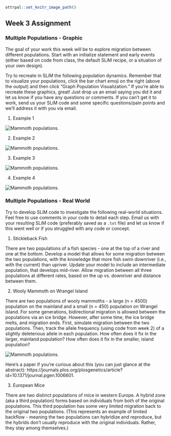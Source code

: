 ```r
ottrpal::set_knitr_image_path()
``` 

## Week 3 Assignment

### Multiple Populations - Graphic 

The goal of your work this week will be to explore migration between different populations. Start with an initialize statement and early events (either based on code from class, the default SLiM recipe, or a situation of your own design). 

Try to recreate in SLiM the following population dynamics. Remember that to visualize your populations, click the bar chart emoji on the right (above the output) and then click "Graph Population Visualization." If you're able to recreate these graphics, great! Just drop us an email saying you did it and let us know if you have any questions or comments. If you can't get it to work, send us your SLiM code and some specific questions/pain points and we'll address it with you via email.

1. Example 1 

<img src="img/week3/example1.png." title="Mammoth populations" alt="Mammoth populations." style="display: block; margin: auto;" />

2. Example 2

<img src="img/week3/example2.png." title="Mammoth populations" alt="Mammoth populations." style="display: block; margin: auto;" />

3. Example 3

<img src="img/week3/example3.png." title="Mammoth populations" alt="Mammoth populations." style="display: block; margin: auto;" />

4. Example 4 

<img src="img/week3/example4.png." title="Mammoth populations" alt="Mammoth populations." style="display: block; margin: auto;" />

### Multiple Populations - Real World 

Try to develop SLiM code to investigate the following real-world situations. Feel free to use comments in your code to detail each step. Email us with your resulting SLiM code (preferably saved as a `.txt` file) and let us know if this went well or if you struggled with any code or concept. 

1. Stickleback Fish

There are two populations of a fish species - one at the top of a river and one at the bottom. Develop a model that allows for some migration between the two populations, with the knowledge that more fish swim downriver (i.e., with the current) than upriver. Update your model to include an intermediate population, that develops mid-river. Allow migration between all three populations at different rates, based on the up vs. downriver and distance between them. 

2. Wooly Mammoth on Wrangel Island 

There are two populations of wooly mammoths - a large (n = 4500) population on the mainland and a small (n = 450) population on Wrangel Island. For some generations, bidirectional migration is allowed between the populations via an ice bridge. However, after some time, the ice bridge melts, and migration ends. First, simulate migration between the two populations. Then, track the allele frequency (using code from week 2) of a slightly deleterious allele in each population. How often does it fix in the larger, mainland population? How often does it fix in the smaller, island population? 

<img src="img/mammoth_wrangel.png." title="Mammoth populations" alt="Mammoth populations." style="display: block; margin: auto;" />

Here's a paper if you're curious about this (you can just glance at the abstract): https://journals.plos.org/plosgenetics/article?id=10.1371/journal.pgen.1006601. 

3. European Mice 

There are two distinct populations of mice in western Europe. A hybrid zone (aka a third population) forms based on individuals from both of the original populations. This third population has some very limited migration back to the original two populations. (This represents an example of limited backflow - meaning the two populations can hybridize and reproduce, but the hybrids don't usually reproduce with the original individuals. Rather, they stay among themselves.)







